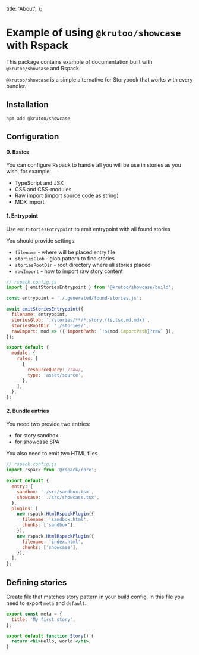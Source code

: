   title: 'About',
};

# Example of using `@krutoo/showcase` with Rspack

This package contains example of documentation built with `@krutoo/showcase` and Rspack.

`@krutoo/showcase` is a simple alternative for Storybook that works with every bundler.

## Installation

```shell
npm add @krutoo/showcase
```

## Configuration

#### 0. Basics

You can configure Rspack to handle all you will be use in stories as you wish, for example:

- TypeScript and JSX
- CSS and CSS-modules
- Raw import (import source code as string)
- MDX import

#### 1. Entrypoint

Use `emitStoriesEntrypoint` to emit entrypoint with all found stories

You should provide settings:

- `filename` - where will be placed entry file
- `storiesGlob` - glob pattern to find stories
- `storiesRootDir` - root directory where all stories placed
- `rawImport` - how to import raw story content

```js
// rspack.config.js
import { emitStoriesEntrypoint } from '@krutoo/showcase/build';

const entrypoint = './.generated/found-stories.js';

await emitStoriesEntrypoint({
  filename: entrypoint,
  storiesGlob: './stories/**/*.story.{ts,tsx,md,mdx}',
  storiesRootDir: './stories/',
  rawImport: mod => ({ importPath: `!${mod.importPath}?raw` }),
});

export default {
  module: {
    rules: [
      {
        resourceQuery: /raw/,
        type: 'asset/source',
      },
    ],
  },
};
```

#### 2. Bundle entries

You need two provide two entries:

- for story sandbox
- for showcase SPA

You also need to emit two HTML files

```js
// rspack.config.js
import rspack from '@rspack/core';

export default {
  entry: {
    sandbox: './src/sandbox.tsx',
    showcase: './src/showcase.tsx',
  },
  plugins: [
    new rspack.HtmlRspackPlugin({
      filename: 'sandbox.html',
      chunks: ['sandbox'],
    }),
    new rspack.HtmlRspackPlugin({
      filename: 'index.html',
      chunks: ['showcase'],
    }),
  ],
};
```

## Defining stories

Create file that matches story pattern in your build config. In this file you need to export `meta` and `default`.

```jsx
export const meta = {
  title: 'My first story',
};

export default function Story() {
  return <h1>Hello, world!</h1>;
}
```
